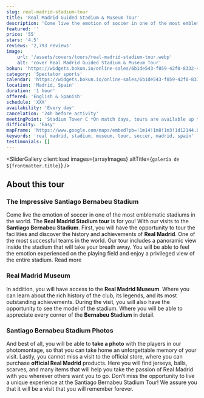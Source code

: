 ```yaml
---
slug: real-madrid-stadium-tour
title: 'Real Madrid Guided Stadium & Museum Tour'
description: 'Come live the emotion of soccer in one of the most emblematic stadiums in the world The Real Madrid'
featured: ''
price: '55'
stars: '4.5'
reviews: '2,793 reviews'
image:
    url: '/assets/covers/tours/real-madrid-stadium-tour.webp'
    alt: 'cover Real Madrid Guided Stadium & Museum Tour'
bokun: 'https://widgets.bokun.io/online-sales/6b1de543-f859-42f0-8332-446d14d349f4/experience/869044?partialView=1'
category: 'Spectator sports'
calendar: 'https://widgets.bokun.io/online-sales/6b1de543-f859-42f0-8332-446d14d349f4/experience-calendar/869044'
location: 'Madrid, Spain'
duration: '1 hour'
offered: 'English & Spanish'
schedule: 'XXX'
availability: 'Every day'
cancelation: '24h before activity'
meetingPoint: 'Stadium Tower C *On match days, tours are available up to 5 hours before the start of the match*'
difficulty: 'Easy'
mapFrame: 'https://www.google.com/maps/embed?pb=!1m14!1m8!1m3!1d12144.017705699527!2d-3.688334!3d40.453039!3m2!1i1024!2i768!4f13.1!3m3!1m2!1s0xd4228e23705d39f%3A0xa8fff6d26e2b1988!2sEstadio%20Santiago%20Bernab%C3%A9u!5e0!3m2!1ses-419!2sus!4v1709564222583!5m2!1ses-419!2sus'
keywords: 'real madrid, stadium, museum, tour, soccer, madrid, spain'
testimonials: []
---
```




<SliderGallery 
    client:load 
    images={arrayImages} 
    altTitle={`galería de ${frontmatter.title}`}
/>

<h2 class="text-2xl md:text-4xl font-bold mb-5">About this tour</h2>

<h3 class="text-2xl md:text-3xl font-bold text-sky-700" >The Impressive Santiago Bernabeu Stadium</h3>

<p class="text-lg text-justify my-5"> Come live the emotion of soccer in one of the most emblematic stadiums in the world. 
The <strong>Real Madrid Stadium tour</strong> is for you! With our visits to the <strong>Santiago Bernabeu Stadium</strong>. 
First, you will have the opportunity to tour the facilities and discover the history and achievements of <strong>Real Madrid</strong>. 
One of the most successful teams in the world. Our tour includes a panoramic view inside the stadium that will take your breath away. 
You will be able to feel the emotion experienced on the playing field and enjoy a privileged view of the entire stadium. 
<span class="text-sky-600 italic font-semibold">Read more</span> </p>

<h3 class="text-2xl md:text-3xl font-bold text-sky-700" >Real Madrid Museum</h3>

<p class="text-lg text-justify my-5">In addition, you will have access to the <strong>Real Madrid Museum</strong>. 
Where you can learn about the rich history of the club, its legends, and its most outstanding achievements. 
During the visit, you will also have the opportunity to see the model of the stadium. Where you will be able to appreciate every corner of the 
<strong>Bernabeu Stadium</strong> in detail.</p>

<h3 class="text-2xl md:text-3xl font-bold text-sky-700">Santiago Bernabeu Stadium Photos</h3>

<p class="text-lg text-justify my-5">And best of all, you will be able to <strong>take a photo</strong> with the players in our photomontage, 
so that you can take home an unforgettable memory of your visit. Lastly, you cannot miss a visit to the official store, where you can purchase 
<strong>official Real Madrid</strong> products. Here you will find jerseys, balls, scarves, and many items that will help you take the passion 
of Real Madrid with you wherever others want you to go. Don’t miss the opportunity to live a unique experience at the Santiago Bernabeu Stadium Tour! 
We assure you that it will be a visit that you will remember forever.</p>